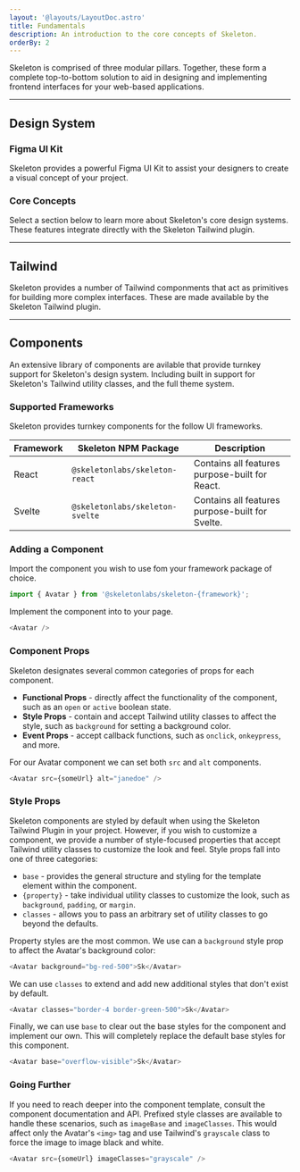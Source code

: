 ```yaml
---
layout: '@layouts/LayoutDoc.astro'
title: Fundamentals
description: An introduction to the core concepts of Skeleton.
orderBy: 2
---
```



<p class="type-scale-5">Skeleton is comprised of three modular pillars. Together, these form a complete top-to-bottom solution to aid in designing and implementing frontend interfaces for your web-based applications.</p>

---

## Design System

### Figma UI Kit

Skeleton provides a powerful Figma UI Kit to assist your designers to create a visual concept of your project.

### Core Concepts

Select a section below to learn more about Skeleton's core design systems. These features integrate directly with the Skeleton Tailwind plugin.

<NavGrid collection="design" path="" classes="md:grid-cols-2" />

---

## Tailwind

Skeleton provides a number of Tailwind componments that act as primitives for building more complex interfaces. These are made available by the Skeleton Tailwind plugin.

<NavGrid collection="tailwind" path="" classes="md:grid-cols-2" />

---

## Components

An extensive library of components are avilable that provide turnkey support for Skeleton's design system. Including built in support for Skeleton's Tailwind utility classes, and the full theme system.

### Supported Frameworks

Skeleton provides turnkey components for the follow UI frameworks.

| Framework | Skeleton NPM Package            | Description                                     |
|-----------|---------------------------------|-------------------------------------------------|
| React     | `@skeletonlabs/skeleton-react`  | Contains all features purpose-built for React.  |
| Svelte    | `@skeletonlabs/skeleton-svelte` | Contains all features purpose-built for Svelte. |

### Adding a Component

Import the component you wish to use fom your framework package of choice.

```ts
import { Avatar } from '@skeletonlabs/skeleton-{framework}';
```

Implement the component into to your page.

```ts
<Avatar />
```

### Component Props

Skeleton designates several common categories of props for each component.

- **Functional Props** - directly affect the functionality of the component, such as an `open` or `active` boolean state.
- **Style Props** - contain and accept Tailwind utility classes to affect the style, such as `background` for setting a background color.
- **Event Props** - accept callback functions, such as `onclick`, `onkeypress`, and more.

For our Avatar component we can set both `src` and `alt` components.

```ts
<Avatar src={someUrl} alt="janedoe" />
```

### Style Props

Skeleton components are styled by default when using the Skeleton Tailwind Plugin in your project. However, if you wish to customize a component, we provide a number of style-focused properties that accept Tailwind utility classes to customize the look and feel. Style props fall into one of three categories:

- `base` - provides the general structure and styling for the template element within the component.
- `{property}` - take individual utility classes to customize the look, such as `background`, `padding`, or `margin`.
- `classes` - allows you to pass an arbitrary set of utility classes to go beyond the defaults.

Property styles are the most common. We use can a `background` style prop to affect the Avatar's background color:

```ts
<Avatar background="bg-red-500">Sk</Avatar>
```

We can use `classes` to extend and add new additional styles that don't exist by default.

```ts
<Avatar classes="border-4 border-green-500">Sk</Avatar>
```

Finally, we can use `base` to clear out the base styles for the component and implement our own. This will completely replace the default base styles for this component.

```ts
<Avatar base="overflow-visible">Sk</Avatar>
```

### Going Further

If you need to reach deeper into the component template, consult the component documentation and API. Prefixed style classes are available to handle these scenarios, such as `imageBase` and `imageClasses`. This would affect only the Avatar's `<img>` tag and use Tailwind's `grayscale` class to force the image to image black and white.

```ts
<Avatar src={someUrl} imageClasses="grayscale" />
```